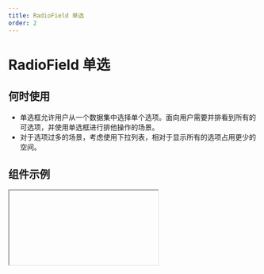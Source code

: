 ```yaml
---
title: RadioField 单选
order: 2
---
```


# RadioField 单选

## 何时使用

- 单选框允许用户从一个数据集中选择单个选项。面向用户需要并排看到所有的可选项，并使用单选框进行排他操作的场景。
- 对于选项过多的场景，考虑使用下拉列表，相对于显示所有的选项占用更少的空间。

## 组件示例


<Iframe url="https://www.aliwork.com/developer/radio-v2?isRenderNav=false" />

## 组件属性


<AttrTable
  category="form"
  dataSource={[
    {
      code: 'value',
      type: 'string',
      default: `'选项一'`,
      desc: '默认值',
    },
    {
      code: 'shape',
      type: `'default' | 'button'`,
      default: `'default'`,
      desc: '展示形状',
    },
    {
      code: 'itemDirection',
      type: `'hozt' | 'ver'`,
      default: `'hozt'`,
      desc: '排列方式',
    },
    {
      code: 'useDrawerInMobile',
      type: `'hozt' | 'ver'`,
      default: `'hozt'`,
      desc: '移动端排列方式，仅移动端生效',
    },
    {
      code: 'iconPosition',
      type: `'left' | 'right'`,
      default: `'left'`,
      desc: '移动端Icon位置，仅移动端生效',
    },
    {
      code: "dataSource",
      type: "array",
      default: `~~~json
[
  {
    "text": {
      "zh_CN": "选项一",
      "en_US": "Option 1",
      "type": "i18n"
    },
    "value": "1"
  },
  {
    "text": {
      "zh_CN": "选项二",
      "en_US": "Option 2",
      "type": "i18n"
    },
    "value": "2"
  },
  {
    "text": {
      "zh_CN": "选项三",
      "en_US": "Option 3",
      "type": "i18n"
    },
    "value": "3"
  }
]
      `,
      desc: "设置选项",
    },
    {
      code: 'supportInverse',
      type: 'boolean',
      default: 'false',
      desc: '是否支持反选，再次点击选项可取消选择',
    },
     {
      code: 'customRender',
      type: '(item: object) => ReactNode',
      default: '-',
      desc: '定制渲染',
    },
    {
      code: 'onChange',
      type: '(value: string) => void',
      default: '-',
      desc: "组件值发生改变事件",
    },
  ]}
/>
